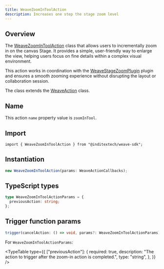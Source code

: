 ```yaml
---
title: WeaveZoomInToolAction
description: Increases one step the stage zoom level
---
```



## Overview

The [WeaveZoomInToolAction](https://github.com/InditexTech/weavejs/blob/main/code/packages/sdk/src/actions/zoom-in-tool/zoom-in-tool.ts)
class that allows users to incrementally zoom in on the canvas Stage. It provides
a simple, user-friendly way to enlarge the view, helping users focus on fine
details within a complex visual environment.

This action works in coordination with the [WeaveStageZoomPlugin](/docs/sdk/api-reference/plugins/stage-zoom)
plugin and ensures a smooth zooming experience without disrupting the
layout or collaboration session.

The class extends the [WeaveAction](/docs/sdk/api-reference/actions/action) class.

## Name

This action `name` property value is `zoomInTool`.

## Import

```shell
import { WeaveZoomInToolAction } from "@inditextech/weave-sdk";
```

## Instantiation

```ts
new WeaveZoomInToolAction(params: WeaveActionCallbacks);
```

## TypeScript types

```ts
type WeaveZoomInToolActionParams = {
  previousAction: string;
};
```

## Trigger function params

```ts
trigger(cancelAction: () => void, params?: WeaveZoomInToolActionParams): void;
```

For `WeaveZoomInToolActionParams`:

<TypeTable
  type={{
    ["previousAction"]: {
      required: true,
      description:
        "The action to trigger after the zoom-in action is completed.",
      type: "string",
    },
  }}
/>
